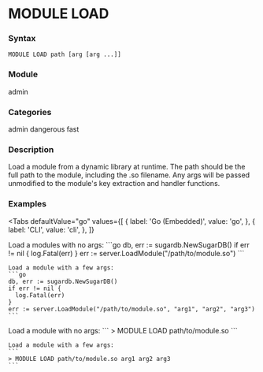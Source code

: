 
# MODULE LOAD

### Syntax
```
MODULE LOAD path [arg [arg ...]]
```

### Module
<span className="acl-category">admin</span>

### Categories
<span className="acl-category">admin</span>
<span className="acl-category">dangerous</span>
<span className="acl-category">fast</span>

### Description
Load a module from a dynamic library at runtime.
The path should be the full path to the module, including the .so filename. Any args will be passed unmodified to the
module's key extraction and handler functions.

### Examples

<Tabs
  defaultValue="go"
  values={[
    { label: 'Go (Embedded)', value: 'go', },
    { label: 'CLI', value: 'cli', },
  ]}
>
  <TabItem value="go">
    Load a modules with no args:
    ```go
    db, err := sugardb.NewSugarDB()
    if err != nil {
      log.Fatal(err)
    }
    err := server.LoadModule("/path/to/module.so")
    ```

    Load a module with a few args:
    ```go
    db, err := sugardb.NewSugarDB()
    if err != nil {
      log.Fatal(err)
    }
    err := server.LoadModule("/path/to/module.so", "arg1", "arg2", "arg3")
    ```
  </TabItem>
  <TabItem value="cli">
    Load a module with no args:
    ```
    > MODULE LOAD path/to/module.so
    ```

    Load a module with a few args:
    ```
    > MODULE LOAD path/to/module.so arg1 arg2 arg3
    ```
  </TabItem>
</Tabs>
